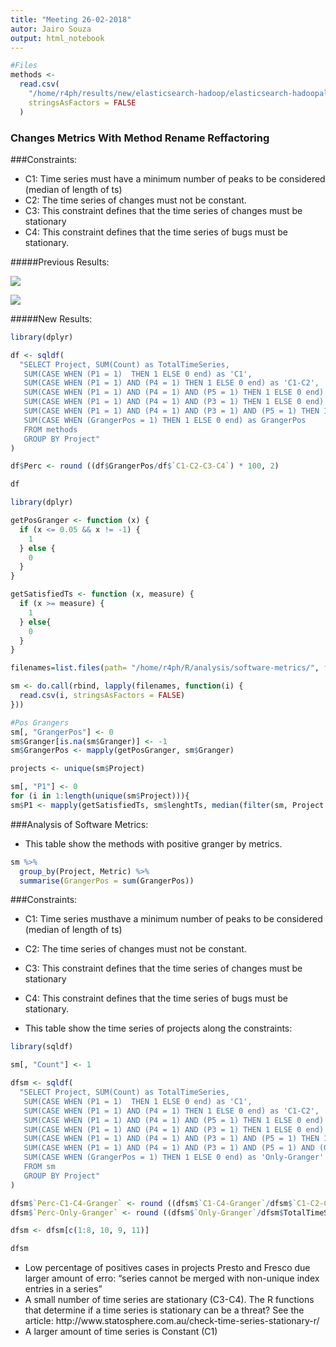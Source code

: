 ```yaml
---
title: "Meeting 26-02-2018"
autor: Jairo Souza
output: html_notebook
---
```




```r

#Files
methods <-
  read.csv(
    "/home/r4ph/results/new/elasticsearch-hadoop/elasticsearch-hadoopall.csv",
    stringsAsFactors = FALSE
  )

```
### Changes Metrics With Method Rename Reffactoring

###Constraints:

* C1: Time series must have a minimum number of peaks to be considered (median of length of ts)
* C2: The time series of changes must not be constant.
* C3: This constraint defines that the time series of changes must be stationary
* C4: This constraint defines that the time series of bugs must be stationary.

#####Previous Results:

![](/home/r4ph/Dropbox/Mestrado/Artigos Mestrado/Articles/imgs/table2.png)

![](/home/r4ph/Dropbox/Mestrado/Artigos Mestrado/Articles/imgs/table3.png)

#####New Results:

```r
library(dplyr)

df <- sqldf(
  "SELECT Project, SUM(Count) as TotalTimeSeries, 
   SUM(CASE WHEN (P1 = 1)  THEN 1 ELSE 0 end) as 'C1',
   SUM(CASE WHEN (P1 = 1) AND (P4 = 1) THEN 1 ELSE 0 end) as 'C1-C2',
   SUM(CASE WHEN (P1 = 1) AND (P4 = 1) AND (P5 = 1) THEN 1 ELSE 0 end) as 'C1-C2-C3',
   SUM(CASE WHEN (P1 = 1) AND (P4 = 1) AND (P3 = 1) THEN 1 ELSE 0 end) as 'C1-C2-C4',
   SUM(CASE WHEN (P1 = 1) AND (P4 = 1) AND (P3 = 1) AND (P5 = 1) THEN 1 ELSE 0 end) as 'C1-C2-C3-C4',
   SUM(CASE WHEN (GrangerPos = 1) THEN 1 ELSE 0 end) as GrangerPos
   FROM methods
   GROUP BY Project"
)

df$Perc <- round ((df$GrangerPos/df$`C1-C2-C3-C4`) * 100, 2)

df
```



```r
library(dplyr)

getPosGranger <- function (x) {
  if (x <= 0.05 && x != -1) {
    1
  } else {
    0
  }
}

getSatisfiedTs <- function (x, measure) {
  if (x >= measure) {
    1
  } else{
    0
  }
}

filenames=list.files(path= "/home/r4ph/R/analysis/software-metrics/", full.names=TRUE)

sm <- do.call(rbind, lapply(filenames, function(i) {
  read.csv(i, stringsAsFactors = FALSE)
}))

#Pos Grangers
sm[, "GrangerPos"] <- 0
sm$Granger[is.na(sm$Granger)] <- -1
sm$GrangerPos <- mapply(getPosGranger, sm$Granger)

projects <- unique(sm$Project)

sm[, "P1"] <- 0
for (i in 1:length(unique(sm$Project))){
sm$P1 <- mapply(getSatisfiedTs, sm$lenghtTs, median(filter(sm, Project == sm$Project)$lenghtTs))

```

###Analysis of Software Metrics:

* This table show the methods with positive granger by metrics.

```r
sm %>%
  group_by(Project, Metric) %>%
  summarise(GrangerPos = sum(GrangerPos))
```

###Constraints:

* C1: Time series musthave a minimum number of peaks to be considered (median of length of ts)
* C2: The time series of changes must not be constant.
* C3: This constraint defines that the time series of changes must be stationary
* C4: This constraint defines that the time series of bugs must be stationary.

* This table show the time series of projects along the constraints:

```r
library(sqldf)

sm[, "Count"] <- 1

dfsm <- sqldf(
  "SELECT Project, SUM(Count) as TotalTimeSeries, 
   SUM(CASE WHEN (P1 = 1)  THEN 1 ELSE 0 end) as 'C1',
   SUM(CASE WHEN (P1 = 1) AND (P4 = 1) THEN 1 ELSE 0 end) as 'C1-C2',
   SUM(CASE WHEN (P1 = 1) AND (P4 = 1) AND (P5 = 1) THEN 1 ELSE 0 end) as 'C1-C2-C3',
   SUM(CASE WHEN (P1 = 1) AND (P4 = 1) AND (P3 = 1) THEN 1 ELSE 0 end) as 'C1-C2-C4',
   SUM(CASE WHEN (P1 = 1) AND (P4 = 1) AND (P3 = 1) AND (P5 = 1) THEN 1 ELSE 0 end) as 'C1-C2-C3-C4',
   SUM(CASE WHEN (P1 = 1) AND (P4 = 1) AND (P3 = 1) AND (P5 = 1) AND (GrangerPos = 1) THEN 1 ELSE 0 end) as 'C1-C4-Granger',
   SUM(CASE WHEN (GrangerPos = 1) THEN 1 ELSE 0 end) as 'Only-Granger'
   FROM sm
   GROUP BY Project"
)

dfsm$`Perc-C1-C4-Granger` <- round ((dfsm$`C1-C4-Granger`/dfsm$`C1-C2-C3-C4`) * 100, 2)
dfsm$`Perc-Only-Granger` <- round ((dfsm$`Only-Granger`/dfsm$TotalTimeSeries) * 100, 2)

dfsm <- dfsm[c(1:8, 10, 9, 11)]

dfsm
```

* Low percentage of positives cases in projects Presto and Fresco due larger amount of erro: "series cannot be merged with non-unique index entries in a series"
* A small number of time series are stationary (C3-C4). The R functions that determine if a time series is stationary can be a threat? See the article: http://www.statosphere.com.au/check-time-series-stationary-r/
* A larger amount of time series is Constant (C1)
